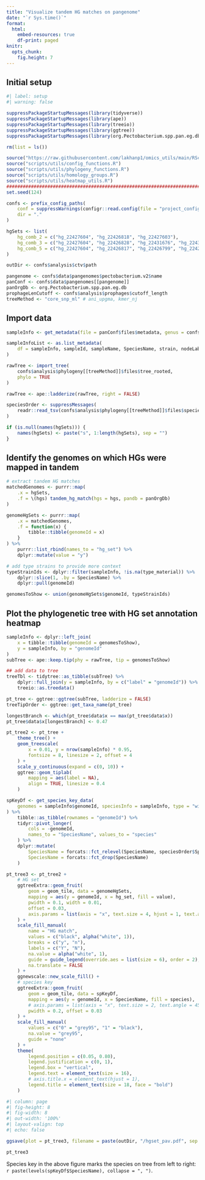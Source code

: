 ```yaml
---
title: "Visualize tandem HG matches on pangenome"
date: "`r Sys.time()`"
format: 
  html: 
    embed-resources: true
    df-print: paged
knitr: 
  opts_chunk:
    fig.height: 7
---
```


## Initial setup

```r
#| label: setup
#| warning: false

suppressPackageStartupMessages(library(tidyverse))
suppressPackageStartupMessages(library(ape))
suppressPackageStartupMessages(library(treeio))
suppressPackageStartupMessages(library(ggtree))
suppressPackageStartupMessages(library(org.Pectobacterium.spp.pan.eg.db))

rm(list = ls())

source("https://raw.githubusercontent.com/lakhanp1/omics_utils/main/RScripts/utils.R")
source("scripts/utils/config_functions.R")
source("scripts/utils/phylogeny_functions.R")
source("scripts/utils/homology_groups.R")
source("scripts/utils/heatmap_utils.R")
################################################################################
set.seed(124)

confs <- prefix_config_paths(
    conf = suppressWarnings(configr::read.config(file = "project_config.yaml")),
    dir = "."
)

hgSets <- list(
    hg_comb_2 = c("hg_22427604", "hg_22426818", "hg_22427603"),
    hg_comb_3 = c("hg_22427604", "hg_22426828", "hg_22431676", "hg_22431685", "hg_22427603"),
    hg_comb_5 = c("hg_22427604", "hg_22426817", "hg_22426799", "hg_22427603")
)

outDir <- confs$analysis$ctv$path

pangenome <- confs$data$pangenomes$pectobacterium.v2$name
panConf <- confs$data$pangenomes[[pangenome]]
panOrgDb <- org.Pectobacterium.spp.pan.eg.db
prophageLenCutoff <- confs$analysis$prophages$cutoff_length
treeMethod <- "core_snp_ml" # ani_upgma, kmer_nj

```

## Import data

```r
sampleInfo <- get_metadata(file = panConf$files$metadata, genus = confs$genus)

sampleInfoList <- as.list_metadata(
    df = sampleInfo, sampleId, sampleName, SpeciesName, strain, nodeLabs, genomeId
)

rawTree <- import_tree(
    confs$analysis$phylogeny[[treeMethod]]$files$tree_rooted,
    phylo = TRUE
)

rawTree <- ape::ladderize(rawTree, right = FALSE)

speciesOrder <- suppressMessages(
    readr::read_tsv(confs$analysis$phylogeny[[treeMethod]]$files$species_order)
)

if (is.null(names(hgSets))) {
    names(hgSets) <- paste("s", 1:length(hgSets), sep = "")
}
```

## Identify the genomes on which HGs were mapped in tandem

```r
# extract tandem HG matches
matchedGenomes <- purrr::map(
    .x = hgSets,
    .f = \(hgs) tandem_hg_match(hgs = hgs, pandb = panOrgDb)
)

genomeHgSets <- purrr::map(
    .x = matchedGenomes,
    .f = function(x) {
        tibble::tibble(genomeId = x)
    }
) %>%
    purrr::list_rbind(names_to = "hg_set") %>%
    dplyr::mutate(value = "y")

# add type strains to provide more context
typeStrainIds <- dplyr::filter(sampleInfo, !is.na(type_material)) %>%
    dplyr::slice(1, .by = SpeciesName) %>%
    dplyr::pull(genomeId)

genomesToShow <- union(genomeHgSets$genomeId, typeStrainIds)
```

## Plot the phylogenetic tree with HG set annotation heatmap

```r

sampleInfo <- dplyr::left_join(
    x = tibble::tibble(genomeId = genomesToShow),
    y = sampleInfo, by = "genomeId"
)
subTree <- ape::keep.tip(phy = rawTree, tip = genomesToShow)

## add data to tree
treeTbl <- tidytree::as_tibble(subTree) %>%
    dplyr::full_join(y = sampleInfo, by = c("label" = "genomeId")) %>%
    treeio::as.treedata()

pt_tree <- ggtree::ggtree(subTree, ladderize = FALSE)
treeTipOrder <- ggtree::get_taxa_name(pt_tree)

longestBranch <- which(pt_tree$data$x == max(pt_tree$data$x))
pt_tree$data$x[longestBranch] <- 0.47

```

```r

pt_tree2 <- pt_tree +
    theme_tree() +
    geom_treescale(
        x = 0.01, y = nrow(sampleInfo) * 0.95,
        fontsize = 8, linesize = 2, offset = 4
    ) +
    scale_y_continuous(expand = c(0, 10)) +
    ggtree::geom_tiplab(
        mapping = aes(label = NA),
        align = TRUE, linesize = 0.4
    )

spKeyDf <- get_species_key_data(
    genomes = sampleInfo$genomeId, speciesInfo = sampleInfo, type = "wide"
) %>%
    tibble::as_tibble(rownames = "genomeId") %>%
    tidyr::pivot_longer(
        cols = -genomeId,
        names_to = "SpeciesName", values_to = "species"
    ) %>%
    dplyr::mutate(
        SpeciesName = forcats::fct_relevel(SpeciesName, speciesOrder$SpeciesName),
        SpeciesName = forcats::fct_drop(SpeciesName)
    )

pt_tree3 <- pt_tree2 +
    # HG set
    ggtreeExtra::geom_fruit(
        geom = geom_tile, data = genomeHgSets,
        mapping = aes(y = genomeId, x = hg_set, fill = value),
        pwidth = 0.1, width = 0.01,
        offset = 0.03,
        axis.params = list(axis = "x", text.size = 4, hjust = 1, text.angle = 45)
    ) +
    scale_fill_manual(
        name = "HG match",
        values = c("black", alpha("white", 1)),
        breaks = c("y", "n"),
        labels = c("Y", "N"),
        na.value = alpha("white", 1),
        guide = guide_legend(override.aes = list(size = 6), order = 2),
        na.translate = FALSE
    ) +
    ggnewscale::new_scale_fill() +
    # species key
    ggtreeExtra::geom_fruit(
        geom = geom_tile, data = spKeyDf,
        mapping = aes(y = genomeId, x = SpeciesName, fill = species),
        # axis.params = list(axis = "x", text.size = 2, text.angle = 45, vjust = 1),
        pwidth = 0.2, offset = 0.03
    ) +
    scale_fill_manual(
        values = c("0" = "grey95", "1" = "black"),
        na.value = "grey95",
        guide = "none"
    ) +
    theme(
        legend.position = c(0.05, 0.80),
        legend.justification = c(0, 1),
        legend.box = "vertical",
        legend.text = element_text(size = 16),
        # axis.title.x = element_text(hjust = 1),
        legend.title = element_text(size = 18, face = "bold")
    )

```

```r
#| column: page
#| fig-height: 8
#| fig-width: 8
#| out-width: '100%'
#| layout-valign: top
#| echo: false

ggsave(plot = pt_tree3, filename = paste(outDir, "/hgset_pav.pdf", sep = ""), width = 8, height = 10)

pt_tree3

```

Species key in the above figure marks the species on tree from left to right: `r paste(levels(spKeyDf$SpeciesName), collapse = ", ")`.
